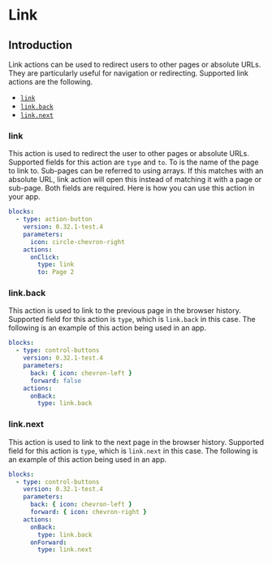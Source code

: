 
# Link

## Introduction

Link actions can be used to redirect users to other pages or absolute URLs. They are particularly
useful for navigation or redirecting. Supported link actions are the following.

- [`link`](../reference/action.mdx#link)
- [`link.back`](../reference/action.mdx#link.back)
- [`link.next`](../reference/action.mdx#link.next)

### link<Side name="link" />

This action is used to redirect the user to other pages or absolute URLs. Supported fields for this
action are `type` and `to`. To is the name of the page to link to. Sub-pages can be referred to
using arrays. If this matches with an absolute URL, link action will open this instead of matching
it with a page or sub-page. Both fields are required. Here is how you can use this action in your
app.

```yaml validate blocks-snippet
blocks:
  - type: action-button
    version: 0.32.1-test.4
    parameters:
      icon: circle-chevron-right
    actions:
      onClick:
        type: link
        to: Page 2
```

### link.back<Side name="link.back" />

This action is used to link to the previous page in the browser history. Supported field for this
action is `type`, which is `link.back` in this case. The following is an example of this action
being used in an app.

```yaml validate blocks-snippet
blocks:
  - type: control-buttons
    version: 0.32.1-test.4
    parameters:
      back: { icon: chevron-left }
      forward: false
    actions:
      onBack:
        type: link.back
```

### link.next<Side name="link.next" />

This action is used to link to the next page in the browser history. Supported field for this action
is `type`, which is `link.next` in this case. The following is an example of this action being used
in an app.

```yaml validate blocks-snippet
blocks:
  - type: control-buttons
    version: 0.32.1-test.4
    parameters:
      back: { icon: chevron-left }
      forward: { icon: chevron-right }
    actions:
      onBack:
        type: link.back
      onForward:
        type: link.next
```

